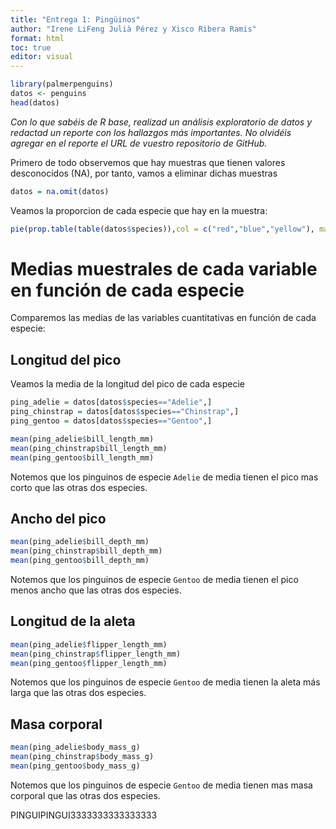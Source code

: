 ```yaml
---
title: "Entrega 1: Pingüinos"
author: "Irene LiFeng Julià Pérez y Xisco Ribera Ramis"
format: html
toc: true
editor: visual
---
```



```r
library(palmerpenguins)
datos <- penguins
head(datos)
```

*Con lo que sabéis de R base, realizad un análisis exploratorio de datos y redactad un reporte con los hallazgos más importantes. No olvidéis agregar en el reporte el URL de vuestro repositorio de GitHub.*

Primero de todo observemos que hay muestras que tienen valores desconocidos (NA), por tanto, vamos a eliminar dichas muestras

```r
datos = na.omit(datos)
```



Veamos la proporcion de cada especie que hay en la muestra:

```r
pie(prop.table(table(datos$species)),col = c("red","blue","yellow"), main = "Proporcion de especies")
```

# Medias muestrales de cada variable en función de cada especie

Comparemos las medias de las variables cuantitativas en función de cada especie:

## Longitud del pico

Veamos la media de la longitud del pico de cada especie

```r
ping_adelie = datos[datos$species=="Adelie",]
ping_chinstrap = datos[datos$species=="Chinstrap",]
ping_gentoo = datos[datos$species=="Gentoo",]

mean(ping_adelie$bill_length_mm)
mean(ping_chinstrap$bill_length_mm)
mean(ping_gentoo$bill_length_mm)
```

Notemos que los pinguinos de especie `Adelie` de media tienen el pico mas corto que las otras dos especies.


## Ancho del pico

```r
mean(ping_adelie$bill_depth_mm)
mean(ping_chinstrap$bill_depth_mm)
mean(ping_gentoo$bill_depth_mm)
```

Notemos que los pinguinos de especie `Gentoo` de media tienen el pico menos ancho que las otras dos especies.

## Longitud de la aleta

```r
mean(ping_adelie$flipper_length_mm)
mean(ping_chinstrap$flipper_length_mm)
mean(ping_gentoo$flipper_length_mm)
```

Notemos que los pinguinos de especie `Gentoo` de media tienen la aleta más larga que las otras dos especies.

## Masa corporal


```r
mean(ping_adelie$body_mass_g)
mean(ping_chinstrap$body_mass_g)
mean(ping_gentoo$body_mass_g)
```

Notemos que los pinguinos de especie `Gentoo` de media tienen mas masa corporal que las otras dos especies.


PINGUIPINGUI3333333333333333